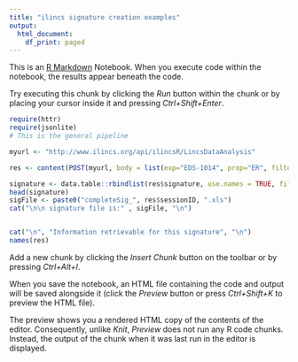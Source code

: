 ```yaml
---
title: "ilincs signature creation examples"
output:
  html_document:
    df_print: paged
---
```


This is an [R Markdown](http://rmarkdown.rstudio.com) Notebook. When you execute code within the notebook, the results appear beneath the code. 

Try executing this chunk by clicking the *Run* button within the chunk or by placing your cursor inside it and pressing *Ctrl+Shift+Enter*. 

```r
require(httr)
require(jsonlite)
# This is the general pipeline

myurl <- "http://www.ilincs.org/api/ilincsR/LincsDataAnalysis"

res <- content(POST(myurl, body = list(exp="EDS-1014", prop="ER", filterchk="ER:+,,,ER:-", includeORexclude=1), encode = "form"))

signature <- data.table::rbindlist(res$signature, use.names = TRUE, fill = TRUE)
head(signature)
sigFile <- paste0("completeSig_", res$sessionID, ".xls")
cat("\n\n signature file is:" , sigFile, "\n")


cat("\n", "Information retrievable for this signature", "\n")
names(res)

```
Add a new chunk by clicking the *Insert Chunk* button on the toolbar or by pressing *Ctrl+Alt+I*.

When you save the notebook, an HTML file containing the code and output will be saved alongside it (click the *Preview* button or press *Ctrl+Shift+K* to preview the HTML file).

The preview shows you a rendered HTML copy of the contents of the editor. Consequently, unlike *Knit*, *Preview* does not run any R code chunks. Instead, the output of the chunk when it was last run in the editor is displayed.
